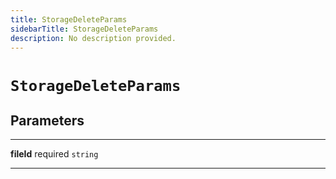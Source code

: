 ```yaml
---
title: StorageDeleteParams
sidebarTitle: StorageDeleteParams
description: No description provided.
---
```


# `StorageDeleteParams`

## Parameters

---

**<span className="parameter-name">fileId</span>** <span className="optional-status">required</span> <code>string</code>

---
